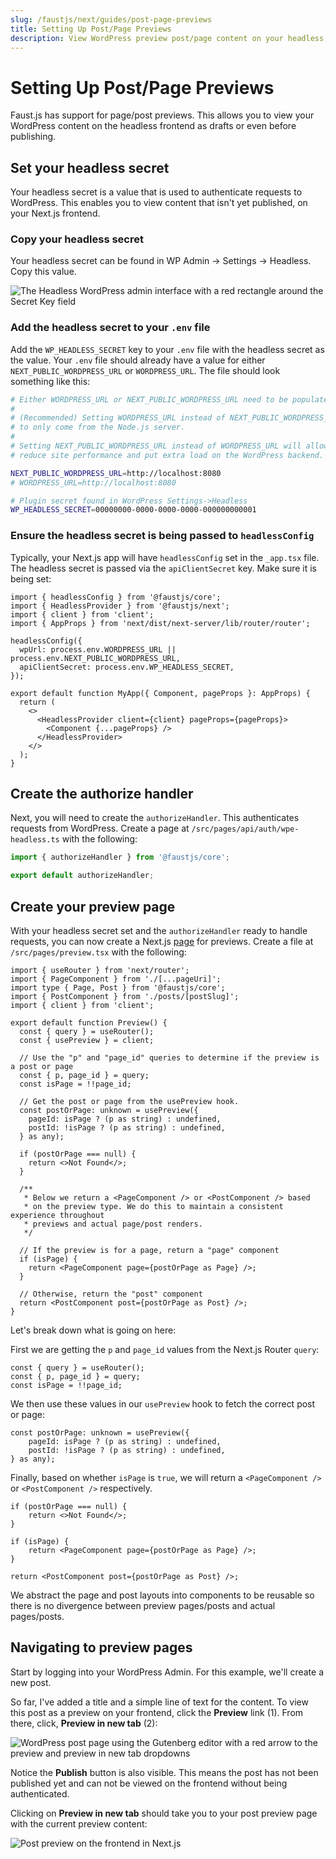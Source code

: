 ```yaml
---
slug: /faustjs/next/guides/post-page-previews
title: Setting Up Post/Page Previews
description: View WordPress preview post/page content on your headless frontend with Faust.js
---
```


# Setting Up Post/Page Previews

Faust.js has support for page/post previews. This allows you to view your WordPress content on the headless frontend as drafts or even before publishing.

## Set your headless secret

Your headless secret is a value that is used to authenticate requests to WordPress. This enables you to view content that isn't yet published, on your Next.js frontend.

### Copy your headless secret

Your headless secret can be found in WP Admin -> Settings -> Headless. Copy this value.

<img src="/docs/img/headless-admin-secret.png" alt="The Headless WordPress admin interface with a red rectangle around the Secret Key field" />

### Add the headless secret to your `.env` file

Add the `WP_HEADLESS_SECRET` key to your `.env` file with the headless secret as the value. Your `.env` file should already have a value for either `NEXT_PUBLIC_WORDPRESS_URL` or `WORDPRESS_URL`. The file should look something like this:

```bash title=.env {13}
# Either WORDPRESS_URL or NEXT_PUBLIC_WORDPRESS_URL need to be populated. Not both!
#
# (Recommended) Setting WORDPRESS_URL instead of NEXT_PUBLIC_WORDPRESS_URL will limit requests to the WordPress backend
# to only come from the Node.js server.
#
# Setting NEXT_PUBLIC_WORDPRESS_URL instead of WORDPRESS_URL will allow requests to come from the client-side which may
# reduce site performance and put extra load on the WordPress backend.

NEXT_PUBLIC_WORDPRESS_URL=http://localhost:8080
# WORDPRESS_URL=http://localhost:8080

# Plugin secret found in WordPress Settings->Headless
WP_HEADLESS_SECRET=00000000-0000-0000-0000-000000000001
```

### Ensure the headless secret is being passed to `headlessConfig`

Typically, your Next.js app will have `headlessConfig` set in the `_app.tsx` file. The headless secret is passed via the `apiClientSecret` key. Make sure it is being set:


```tsx title=_app.tsx {8}
import { headlessConfig } from '@faustjs/core';
import { HeadlessProvider } from '@faustjs/next';
import { client } from 'client';
import { AppProps } from 'next/dist/next-server/lib/router/router';

headlessConfig({
  wpUrl: process.env.WORDPRESS_URL || process.env.NEXT_PUBLIC_WORDPRESS_URL,
  apiClientSecret: process.env.WP_HEADLESS_SECRET,
});

export default function MyApp({ Component, pageProps }: AppProps) {
  return (
    <>
      <HeadlessProvider client={client} pageProps={pageProps}>
        <Component {...pageProps} />
      </HeadlessProvider>
    </>
  );
}
```

## Create the authorize handler

Next, you will need to create the `authorizeHandler`. This authenticates requests from WordPress. Create a page at `/src/pages/api/auth/wpe-headless.ts` with the following:

```ts
import { authorizeHandler } from '@faustjs/core';

export default authorizeHandler;
```

## Create your preview page

With your headless secret set and the `authorizeHandler` ready to handle requests, you can now create a Next.js [page](https://nextjs.org/docs/basic-features/pages) for previews. Create a file at `/src/pages/preview.tsx` with the following:

```tsx title=src/pages/preview.tsx
import { useRouter } from 'next/router';
import { PageComponent } from './[...pageUri]';
import type { Page, Post } from '@faustjs/core';
import { PostComponent } from './posts/[postSlug]';
import { client } from 'client';

export default function Preview() {
  const { query } = useRouter();
  const { usePreview } = client;

  // Use the "p" and "page_id" queries to determine if the preview is a post or page
  const { p, page_id } = query;
  const isPage = !!page_id;

  // Get the post or page from the usePreview hook.
  const postOrPage: unknown = usePreview({
    pageId: isPage ? (p as string) : undefined,
    postId: !isPage ? (p as string) : undefined,
  } as any);

  if (postOrPage === null) {
    return <>Not Found</>;
  }

  /**
   * Below we return a <PageComponent /> or <PostComponent /> based
   * on the preview type. We do this to maintain a consistent experience throughout
   * previews and actual page/post renders.
   */

  // If the preview is for a page, return a "page" component
  if (isPage) {
    return <PageComponent page={postOrPage as Page} />;
  }

  // Otherwise, return the "post" component
  return <PostComponent post={postOrPage as Post} />;
}
```

Let's break down what is going on here:

First we are getting the `p` and `page_id` values from the Next.js Router `query`:

```tsx {2}
const { query } = useRouter();
const { p, page_id } = query;
const isPage = !!page_id;
```

We then use these values in our `usePreview` hook to fetch the correct post or page:

```tsx
const postOrPage: unknown = usePreview({
    pageId: isPage ? (p as string) : undefined,
    postId: !isPage ? (p as string) : undefined,
} as any);
```

Finally, based on whether `isPage` is `true`, we will return a `<PageComponent />` or `<PostComponent />` respectively.

```tsx
if (postOrPage === null) {
    return <>Not Found</>;
}

if (isPage) {
    return <PageComponent page={postOrPage as Page} />;
}

return <PostComponent post={postOrPage as Post} />;
```

We abstract the page and post layouts into components to be reusable so there is no divergence between preview pages/posts and actual pages/posts.

## Navigating to preview pages

Start by logging into your WordPress Admin. For this example, we'll create a new post.

So far, I've added a title and a simple line of text for the content. To view this post as a preview on your frontend, click the **Preview** link (1). From there, click, **Preview in new tab** (2):

<img src="/docs/img/post-preview.png" alt="WordPress post page using the Gutenberg editor with a red arrow to the preview and preview in new tab dropdowns" />

Notice the **Publish** button is also visible. This means the post has not been published yet and can not be viewed on the frontend without being authenticated.

Clicking on **Preview in new tab** should take you to your post preview page with the current preview content:

<img src="/docs/img/post-preview-frontend.png" alt="Post preview on the frontend in Next.js" />
